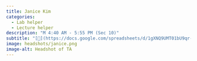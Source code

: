 ```yaml
---
title: Janice Kim
categories: 
  - Lab helper
  - Lecture helper
description: "M 4:40 AM - 5:55 PM (Sec 10)"
subtitle: "[🔗](https://docs.google.com/spreadsheets/d/1gXNQ9UMT01bU9qr-YDsA2GIpslldHmfwPg1gcOj2GTA/edit?usp=sharing)"
image: headshots/janice.png
image-alt: Headshot of TA
---
```

